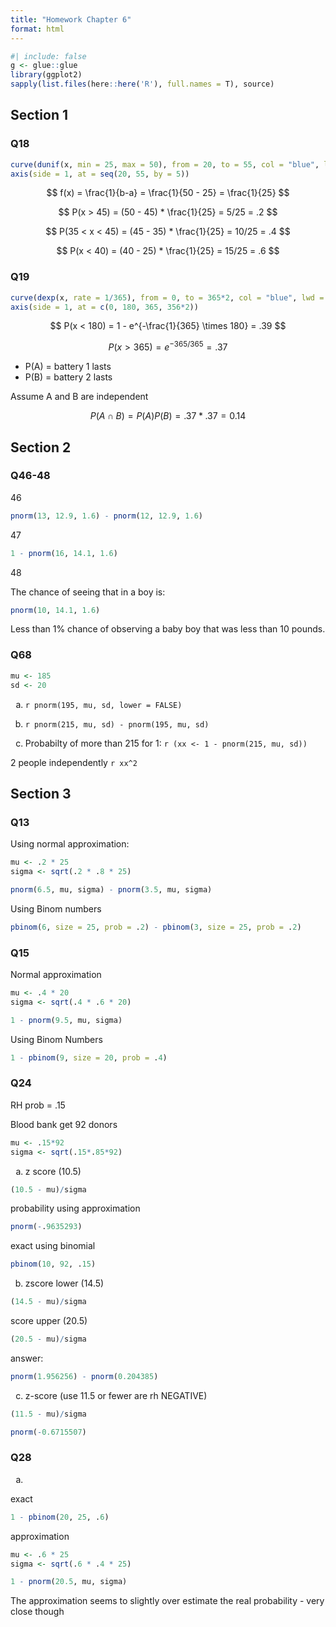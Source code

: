 ```yaml
---
title: "Homework Chapter 6"
format: html
---
```


```r
#| include: false
g <- glue::glue
library(ggplot2)
sapply(list.files(here::here('R'), full.names = T), source)
```

## Section 1

### Q18

```r
curve(dunif(x, min = 25, max = 50), from = 20, to = 55, col = "blue", lwd = 3, ylab = "f(x)", xaxt = 'n')
axis(side = 1, at = seq(20, 55, by = 5))
```

$$
f(x) = \frac{1}{b-a} = \frac{1}{50 - 25} = \frac{1}{25}
$$

$$
P(x > 45) = (50 - 45) * \frac{1}{25} = 5/25 = .2
$$

$$
P(35 < x < 45) = (45 - 35) * \frac{1}{25} = 10/25 = .4
$$

$$
P(x < 40) = (40 - 25) * \frac{1}{25} = 15/25 = .6
$$

### Q19


```r
curve(dexp(x, rate = 1/365), from = 0, to = 365*2, col = "blue", lwd = 3, ylab = "f(x)", xaxt = 'n')
axis(side = 1, at = c(0, 180, 365, 356*2))
```

$$
P(x < 180) = 1 - e^{-\frac{1}{365} \times 180} = .39
$$

$$
P(x > 365) = e^{-365/365} = .37
$$


- P(A) = battery 1 lasts
- P(B) = battery 2 lasts

Assume A and B are independent

$$
P(A \cap B) = P(A)P(B) = .37 * .37 = 0.14
$$

## Section 2

### Q46-48

46

```r
pnorm(13, 12.9, 1.6) - pnorm(12, 12.9, 1.6)
```


47
```r
1 - pnorm(16, 14.1, 1.6)
```

48


The chance of seeing that in a boy is:
```r
pnorm(10, 14.1, 1.6)
```

Less than 1% chance of observing a baby boy that was less than 10 pounds.

### Q68

```r
mu <- 185
sd <- 20
```

a. `r pnorm(195, mu, sd, lower = FALSE)`

b. `r pnorm(215, mu, sd) - pnorm(195, mu, sd)`

c. Probabilty of more than 215 for 1: `r (xx <- 1 - pnorm(215, mu, sd))` 

2 people independently `r xx^2`


## Section 3


### Q13

Using normal approximation:

```r
mu <- .2 * 25
sigma <- sqrt(.2 * .8 * 25)

pnorm(6.5, mu, sigma) - pnorm(3.5, mu, sigma)
```

Using Binom numbers

```r
pbinom(6, size = 25, prob = .2) - pbinom(3, size = 25, prob = .2)
```


### Q15

Normal approximation

```r
mu <- .4 * 20
sigma <- sqrt(.4 * .6 * 20)

1 - pnorm(9.5, mu, sigma)
```

Using Binom Numbers

```r
1 - pbinom(9, size = 20, prob = .4) 
```

### Q24


RH prob = .15

Blood bank get 92 donors

```r
mu <- .15*92
sigma <- sqrt(.15*.85*92)
```

a.
z score (10.5)

```r
(10.5 - mu)/sigma
```

probability using approximation

```r
pnorm(-.9635293)
```

exact using binomial

```r
pbinom(10, 92, .15)
```


b. 
zscore lower (14.5)

```r
(14.5 - mu)/sigma
```

score upper (20.5)
```r
(20.5 - mu)/sigma
```

answer:

```r

pnorm(1.956256) - pnorm(0.204385)
```



c. z-score (use 11.5 or fewer are rh NEGATIVE)

```r
(11.5 - mu)/sigma
```


```r

pnorm(-0.6715507)
```

### Q28

a.

exact

```r
1 - pbinom(20, 25, .6)
```

approximation

```r
mu <- .6 * 25
sigma <- sqrt(.6 * .4 * 25)

1 - pnorm(20.5, mu, sigma)
```


The approximation seems to slightly over estimate the real probability - very close though